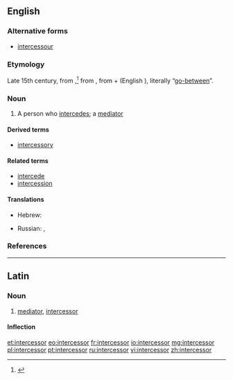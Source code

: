 ==English==

===Alternative forms===
* [[intercessour]] {{qualifier|obsolete}}

===Etymology===
Late 15th century, from {{etyl|la}} {{term|intercessor|lang=la}},<ref>{{R:Online Etymology Dictionary}}</ref> from {{etyl|la}} {{term|intercedo|intercēdō|lang=la}}, from {{term|inter||between|lang=la}} + {{term|cedo|cēdō|I go|lang=la}} (English {{term|cede|lang=en}}), literally “[[go-between]]”.

===Noun===
{{en-noun}}

# A person who [[intercede]]s; a [[mediator]]

====Derived terms====
* [[intercessory]]

====Related terms====
<!-- Derived in Latin, then borrowed by English, hence Related in English -->
* [[intercede]]
* [[intercession]]

====Translations====
{{trans-top|one who intercedes}}
* Hebrew: {{t-|he|שתדלן|m|tr=sh'tadlan}}
{{trans-mid}}
* Russian: {{t+|ru|посредник|m|tr=posrédnik|sc=Cyrl}}, {{t+|ru|посредница|f|tr=posrédnica|sc=Cyrl}}
{{trans-bottom}}
{{romanization of Hebrew}} <!---can someone check the romanisation?-->

===References===
<references/>

----
==Latin==

===Noun===
{{la-noun|intercessor|intercessoris|intercessōris|m|third}}

# [[mediator]], [[#English|intercessor]]

====Inflection====
{{la-decl-3rd|intercessor|intercessor|intercessor|intercessōr}}

[[et:intercessor]]
[[eo:intercessor]]
[[fr:intercessor]]
[[io:intercessor]]
[[mg:intercessor]]
[[pl:intercessor]]
[[pt:intercessor]]
[[ru:intercessor]]
[[vi:intercessor]]
[[zh:intercessor]]